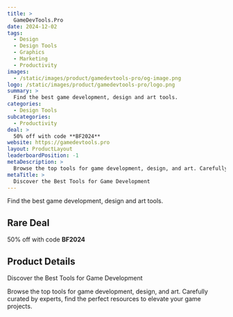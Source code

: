 ```yaml
---
title: >
  GameDevTools.Pro
date: 2024-12-02
tags:
  - Design
  - Design Tools
  - Graphics
  - Marketing
  - Productivity
images:
  - /static/images/product/gamedevtools-pro/og-image.png
logo: /static/images/product/gamedevtools-pro/logo.png
summary: >
  Find the best game development, design and art tools.
categories:
  - Design Tools
subcategories:
  - Productivity
deal: >
  50% off with code **BF2024**
website: https://gamedevtools.pro
layout: ProductLayout
leaderboardPosition: -1
metaDescription: >
  Browse the top tools for game development, design, and art. Carefully curated by experts, find the perfect resources to elevate your game projects.
metaTitle: >
  Discover the Best Tools for Game Development
---
```

Find the best game development, design and art tools.

## Rare Deal

50% off with code **BF2024**

## Product Details

Discover the Best Tools for Game Development

Browse the top tools for game development, design, and art. Carefully curated by experts, find the perfect resources to elevate your game projects.
